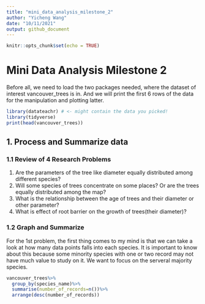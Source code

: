 ```yaml
---
title: "mini_data_analysis_milestone_2"
author: "Yicheng Wang"
date: "10/11/2021"
output: github_document
---
```


```r
knitr::opts_chunk$set(echo = TRUE)
```

# Mini Data Analysis Milestone 2
Before all, we need to load the two packages needed, where the dataset of interest vancouver_trees is in. And we will print the first 6 rows of the data for the manipulation and plotting latter.
```r
library(datateachr) # <- might contain the data you picked!
library(tidyverse)
print(head(vancouver_trees))
```
## 1. Process and Summarize data 
### 1.1 Review of 4 Research Problems

1. Are the parameters of the tree like diameter equally distributed among different species?
2. Will some species of trees concentrate on some places? Or are the trees equally distributed among the map?
3. What is the relationship between the age of trees and their diameter or other parameter?
4. What is effect of root barrier on the growth of trees(their diameter)?  

### 1.2 Graph and Summarize 

For the 1st problem, the first thing comes to my mind is that we can take a look at how many data points falls into each species. It is important to know about this because some minority species with one or two record may not have much value to study on it. We want to focus on the serveral majority species.
```r
vancouver_trees%>%
  group_by(species_name)%>%
  summarise(number_of_records=n())%>%
  arrange(desc(number_of_records))
```
